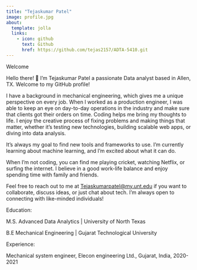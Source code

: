 ```yaml
---
title: "Tejaskumar Patel"
image: profile.jpg
about:
  template: jolla
  links:
    - icon: github
      text: Github
      href: https://github.com/tejas2157/ADTA-5410.git
---
```


Welcome

Hello there! 👋 I'm Tejaskumar Patel a passionate Data analyst based in Allen, TX. Welcome to my GitHub profile!

I have a background in mechanical engineering, which gives me a unique perspective on every job. When I worked as a production engineer, I was able to keep an eye on day-to-day operations in the industry and make sure that clients got their orders on time. Coding helps me bring my thoughts to life. I enjoy the creative process of fixing problems and making things that matter, whether it's testing new technologies, building scalable web apps, or diving into data analysis.

It's always my goal to find new tools and frameworks to use. I'm currently learning about machine learning, and I'm excited about what it can do.

When I'm not coding, you can find me playing cricket, watching Netflix, or surfing the internet. I believe in a good work-life balance and enjoy spending time with family and friends.

Feel free to reach out to me at [Tejaskumarpatel\@my.unt.edu](mailto:Tejaskumarpatel@my.unt.edu) if you want to collaborate, discuss ideas, or just chat about tech. I'm always open to connecting with like-minded individuals!

Education:

M.S. Advanced Data Analytics \| University of North Texas

B.E Mechanical Engineering \| Gujarat Technological University

Experience:

Mechanical system engineer, Elecon engineering Ltd., Gujarat, India, 2020-2021
